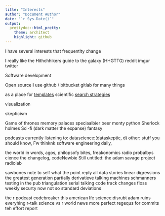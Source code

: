 ```yaml
---
title: "Interests"
author: "Document Author"
date: "`r Sys.Date()`"
output:
  prettydoc::html_pretty:
    theme: architect
    highlight: github
---
```



I have several interests that frequentlty change

I really like the Hithchhikers guide to the galaxy (HHGTTG)
reddit imgur twitter


Software development

Open source 
I use github / bitbucket gitlab for many things 

as a place for [templates ](https://github.com/RMHogervorst/templates)
scientific [search strategies](https://github.com/RMHogervorst/science/blob/master/searchstrategy.md)


visualization

skepticism

Game of thrones 
memory palaces
speciaalbier beer
monty python
Sherlock holmes
Sci-fi (dark matter the expanse)
fantasy 

podcasts currently listening to: 
datascience:(dataskeptic, d)
other: stuff you should know, Fw thinknk
software engineering daily, 

the world in words,
agos,
philopsofy bites,
freakonomics radio
probalbys cience
the changelog,
codeNewbie
Still untitled: the adam savage project
radiolab

sawbones
note to self
what the point
reply all
data stories
linear digressions
the greatest generation
partially derivatieve
talking machines
schmanners
testing in the pub
triangulation
serial
talking code
track changes
floss weekly
securty now 
not so standard deviations

the r podcast
codebreaker
this american lfe
science:disrubt
adam ruins everyhing
r-talk
science vs
r world news
more perfect
regequs for commits 
teh effort report
